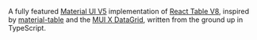 A fully featured [Material UI V5](https://mui.com/) implementation of [React Table V8](https://react-table.tanstack.com/),
inspired by [material-table](https://material-table.com/) and the [MUI X DataGrid](https://mui.com/x/react-data-grid/#mit-version), written
from the ground up in TypeScript.
